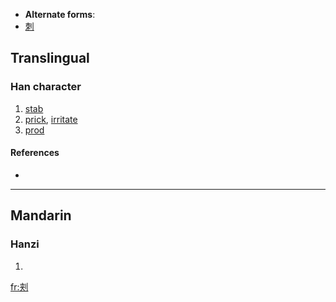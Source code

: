 * '''Alternate forms''':
* [[刺]]
==Translingual==

===Han character===
{{Han char|rn=18|rad=刀|as=06|sn=8|four=|canj=大廿中弓 (KTLN)}}

# [[stab]]
# [[prick]], [[irritate]]
# [[prod]]

====References====
* {{Han ref|kx=0139.251|hdz=10333.041|uh=523E|ud=21054}}

----

==Mandarin==

===Hanzi===
{{cmn-hanzi|pin=[[cì]] ([[ci4]])|wg=tz'u<sup>4</sup>}}

# {{defn|Mandarin}}

[[fr:刾]]